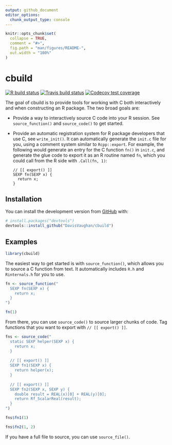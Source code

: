 ```yaml
---
output: github_document
editor_options: 
  chunk_output_type: console
---
```


<!-- README.md is generated from README.Rmd. Please edit that file -->

```r
knitr::opts_chunk$set(
  collapse = TRUE,
  comment = "#>",
  fig.path = "man/figures/README-",
  out.width = "100%"
)
```

# cbuild

<!-- badges: start -->
[![R build status](https://github.com/DavisVaughan/cbuild/workflows/R-CMD-check/badge.svg)](https://github.com/DavisVaughan/cbuild)
[![Travis build status](https://travis-ci.org/DavisVaughan/cbuild.svg?branch=master)](https://travis-ci.org/DavisVaughan/cbuild)
[![Codecov test coverage](https://codecov.io/gh/DavisVaughan/cbuild/branch/master/graph/badge.svg)](https://codecov.io/gh/DavisVaughan/cbuild?branch=master)
<!-- badges: end -->

The goal of cbuild is to provide tools for working with C both interactively and when constructing an R package. The two broad goals are:

- Provide a way to interactively source C code into your R session. See `source_function()` and `source_code()` to get started.

- Provide an automatic registration system for R package developers that use C, see `write_init()`. It can automatically generate the `init.c` file for you, using a comment system similar to `Rcpp::export`. For example, the following would generate an entry for the C function `fn()` in `init.c`, and generate the glue code to export it as an R routine named `fn`, which you could call from the R side with `.Call(fn, 1)`:

  ```
  // [[ export() ]]
  SEXP fn(SEXP x) {
    return x;
  }
  ```
  

## Installation

You can install the development version from [GitHub](https://github.com/) with:

``` r
# install.packages("devtools")
devtools::install_github("DavisVaughan/cbuild")
```

## Examples

```r
library(cbuild)
```

The easiest way to get started is with `source_function()`, which allows you to source a C function from text. It automatically includes `R.h` and `Rinternals.h` for you to use.

```r
fn <- source_function("
  SEXP fn(SEXP x) {
    return x;
  }
")

fn(1)
```

From there, you can use `source_code()` to source larger chunks of code. Tag functions that you want to export with `// [[ export() ]]`.

```r
fns <- source_code("
  static SEXP helper(SEXP x) {
    return x;
  }
  
  // [[ export() ]]
  SEXP fn1(SEXP x) {
    return helper(x);
  }
  
  // [[ export() ]]
  SEXP fn2(SEXP x, SEXP y) {
    double result = REAL(x)[0] + REAL(y)[0];
    return Rf_ScalarReal(result);
  }
")

fns$fn1(1)

fns$fn2(1, 2)
```

If you have a full file to source, you can use `source_file()`.

